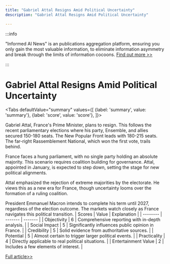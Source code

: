 ```yaml
---
title: "Gabriel Attal Resigns Amid Political Uncertainty"
description: "Gabriel Attal Resigns Amid Political Uncertainty"

---
```



:::info

"Informed AI News" is an publications aggregation platform, ensuring you only gain the most valuable information, to eliminate information asymmetry and break through the limits of information cocoons.  [Find out more >>](/)

:::

# Gabriel Attal Resigns Amid Political Uncertainty


<Tabs
	defaultValue="summary"
	values={[
	{label: 'summary', value: 'summary'},
	{label: 'score', value: 'score'},
]}>
<TabItem value="summary">


Gabriel Attal, France's Prime Minister, plans to resign. This follows the recent parliamentary elections where his party, Ensemble, and allies secured 150-180 seats. The New Popular Front leads with 180-215 seats. The far-right Rassemblement National, which won the first vote, trails behind.

France faces a hung parliament, with no single party holding an absolute majority. This scenario requires coalition building for governance. Attal, appointed in January, is expected to step down, setting the stage for new political alignments.

Attal emphasized the rejection of extreme majorities by the electorate. He views this as a new era for France, though uncertainty looms over the formation of a ruling coalition.

President Emmanuel Macron intends to complete his term until 2027, regardless of the election outcome. The markets watch closely as France navigates this political transition.
</TabItem>
<TabItem value="score">
	| Scores     | Value   | Explanation |
	| -------- | ------- | ------- |
	| Objectivity  | 6    | Comprehensive reporting with in-depth analysis.    |
	| Social Impact | 5     | Significantly influences public opinion in France.    |
	| Credibility    | 5    | Solid evidence from authoritative sources.    |
	| Potential    | 5    | Almost certain to trigger larger political events.    |
	| Practicality    | 4    | Directly applicable to real political situations.    |
	| Entertainment Value    | 2    | Includes a few elements of interest.    |
</TabItem>
</Tabs>

[Full article>>](https://www.cnbc.com/2024/07/07/french-prime-minister-gabriel-attal-to-tender-resignation.html)
